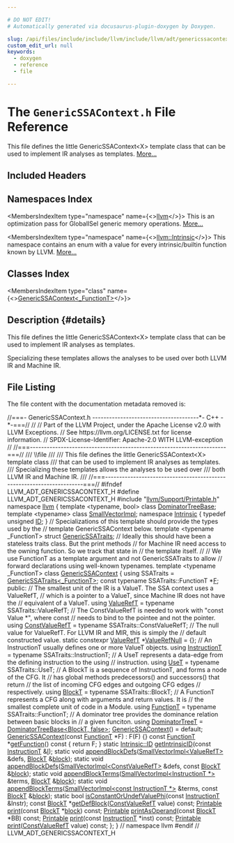 ```yaml
---

# DO NOT EDIT!
# Automatically generated via docusaurus-plugin-doxygen by Doxygen.

slug: /api/files/include/include/llvm/include/llvm/adt/genericssacontext-h
custom_edit_url: null
keywords:
  - doxygen
  - reference
  - file

---
```





# The `GenericSSAContext.h` File Reference

<DoxygenPage pluginConfig={pluginConfig}>

This file defines the little GenericSSAContext&lt;X&gt; template class that can be used to implement IR analyses as templates. <a href="#details">More...</a>

## Included Headers

<IncludesList>
<IncludesListItem
  filePath="llvm/Support/Printable.h"
  permalink="/docs/api/files/include/include/llvm/include/llvm/support/printable-h"
  isLocal="true" />
</IncludesList>

## Namespaces Index

<MembersIndex>

<MembersIndexItem
  type="namespace"
  name={<><a href="/docs/api/namespaces/llvm">llvm</a></>}>
This is an optimization pass for GlobalISel generic memory operations. <a href="/docs/api/namespaces/llvm/#details">More...</a>
</MembersIndexItem>

<MembersIndexItem
  type="namespace"
  name={<><a href="/docs/api/namespaces/llvm/intrinsic">llvm::Intrinsic</a></>}>
This namespace contains an enum with a value for every intrinsic/builtin function known by LLVM. <a href="/docs/api/namespaces/llvm/intrinsic/#details">More...</a>
</MembersIndexItem>

</MembersIndex>

## Classes Index

<MembersIndex>

<MembersIndexItem
  type="class"
  name={<><a href="/docs/api/classes/llvm/genericssacontext">GenericSSAContext&lt;_FunctionT&gt;</a></>}>
</MembersIndexItem>

</MembersIndex>

## Description {#details}

This file defines the little GenericSSAContext&lt;X&gt; template class that can be used to implement IR analyses as templates.

Specializing these templates allows the analyses to be used over both LLVM IR and Machine IR.

## File Listing

The file content with the documentation metadata removed is:

<ProgramListing>

<Link id="l00001" /><CodeLine lineNumber="1"><Highlight kind="comment">//===- GenericSSAContext.h --------------------------------------&#42;- C++ -&#42;-===//</Highlight><Highlight kind="normal"></Highlight></CodeLine>
<Link id="l00002" /><CodeLine lineNumber="2"><Highlight kind="normal"></Highlight><Highlight kind="comment">//</Highlight><Highlight kind="normal"></Highlight></CodeLine>
<Link id="l00003" /><CodeLine lineNumber="3"><Highlight kind="normal"></Highlight><Highlight kind="comment">// Part of the LLVM Project, under the Apache License v2.0 with LLVM Exceptions.</Highlight><Highlight kind="normal"></Highlight></CodeLine>
<Link id="l00004" /><CodeLine lineNumber="4"><Highlight kind="normal"></Highlight><Highlight kind="comment">// See https://llvm.org/LICENSE.txt for license information.</Highlight><Highlight kind="normal"></Highlight></CodeLine>
<Link id="l00005" /><CodeLine lineNumber="5"><Highlight kind="normal"></Highlight><Highlight kind="comment">// SPDX-License-Identifier: Apache-2.0 WITH LLVM-exception</Highlight><Highlight kind="normal"></Highlight></CodeLine>
<Link id="l00006" /><CodeLine lineNumber="6"><Highlight kind="normal"></Highlight><Highlight kind="comment">//</Highlight><Highlight kind="normal"></Highlight></CodeLine>
<Link id="l00007" /><CodeLine lineNumber="7"><Highlight kind="normal"></Highlight><Highlight kind="comment">//===----------------------------------------------------------------------===//</Highlight><Highlight kind="comment"></Highlight></CodeLine>
<Link id="l00008" /><CodeLine lineNumber="8"><Highlight kind="comment">/// \\file</Highlight></CodeLine>
<Link id="l00009" /><CodeLine lineNumber="9"><Highlight kind="comment">///</Highlight></CodeLine>
<Link id="l00010" /><CodeLine lineNumber="10"><Highlight kind="comment">/// This file defines the little GenericSSAContext&lt;X&gt; template class</Highlight></CodeLine>
<Link id="l00011" /><CodeLine lineNumber="11"><Highlight kind="comment">/// that can be used to implement IR analyses as templates.</Highlight></CodeLine>
<Link id="l00012" /><CodeLine lineNumber="12"><Highlight kind="comment">/// Specializing these templates allows the analyses to be used over</Highlight></CodeLine>
<Link id="l00013" /><CodeLine lineNumber="13"><Highlight kind="comment">/// both LLVM IR and Machine IR.</Highlight></CodeLine>
<Link id="l00014" /><CodeLine lineNumber="14"><Highlight kind="comment">///</Highlight><Highlight kind="normal"></Highlight></CodeLine>
<Link id="l00015" /><CodeLine lineNumber="15"><Highlight kind="normal"></Highlight><Highlight kind="comment">//===----------------------------------------------------------------------===//</Highlight><Highlight kind="normal"></Highlight></CodeLine>
<Link id="l00016" /><CodeLine lineNumber="16"><Highlight kind="normal"></Highlight></CodeLine>
<Link id="l00017" /><CodeLine lineNumber="17"><Highlight kind="normal"></Highlight><Highlight kind="preprocessor">#ifndef LLVM&#95;ADT&#95;GENERICSSACONTEXT&#95;H</Highlight><Highlight kind="normal"></Highlight></CodeLine>
<Link id="l00018" /><CodeLine lineNumber="18"><Highlight kind="normal"></Highlight><Highlight kind="preprocessor">#define LLVM&#95;ADT&#95;GENERICSSACONTEXT&#95;H</Highlight><Highlight kind="normal"></Highlight></CodeLine>
<Link id="l00019" /><CodeLine lineNumber="19"><Highlight kind="normal"></Highlight></CodeLine>
<Link id="l00020" /><CodeLine lineNumber="20"><Highlight kind="normal"></Highlight><Highlight kind="preprocessor">#include &quot;<a href="/docs/api/files/include/include/llvm/include/llvm/support/printable-h">llvm/Support/Printable.h</a>&quot;</Highlight><Highlight kind="normal"></Highlight></CodeLine>
<Link id="l00021" /><CodeLine lineNumber="21"><Highlight kind="normal"></Highlight></CodeLine>
<Link id="l00022" /><CodeLine lineNumber="22"><Highlight kind="normal"></Highlight><Highlight kind="keyword">namespace </Highlight><Highlight kind="normal"><a href="/docs/api/namespaces/llvm">llvm</a> &#123;</Highlight></CodeLine>
<Link id="l00023" /><CodeLine lineNumber="23"><Highlight kind="normal"></Highlight></CodeLine>
<Link id="l00024" /><CodeLine lineNumber="24"><Highlight kind="normal"></Highlight><Highlight kind="keyword">template</Highlight><Highlight kind="normal"> &lt;</Highlight><Highlight kind="keyword">typename</Highlight><Highlight kind="normal">, </Highlight><Highlight kind="keywordtype">bool</Highlight><Highlight kind="normal">&gt; </Highlight><Highlight kind="keyword">class </Highlight><Highlight kind="normal"><a href="/docs/api/classes/llvm/dominatortreebase">DominatorTreeBase</a>;</Highlight></CodeLine>
<Link id="l00025" /><CodeLine lineNumber="25"><Highlight kind="normal"></Highlight><Highlight kind="keyword">template</Highlight><Highlight kind="normal"> &lt;</Highlight><Highlight kind="keyword">typename</Highlight><Highlight kind="normal">&gt; </Highlight><Highlight kind="keyword">class </Highlight><Highlight kind="normal"><a href="/docs/api/classes/llvm/smallvectorimpl">SmallVectorImpl</a>;</Highlight></CodeLine>
<Link id="l00026" /><CodeLine lineNumber="26"><Highlight kind="normal"></Highlight></CodeLine>
<Link id="l00027" /><CodeLine lineNumber="27" lineLink="/docs/api/namespaces/llvm/intrinsic"><Highlight kind="normal"></Highlight><Highlight kind="keyword">namespace </Highlight><Highlight kind="normal"><a href="/docs/api/namespaces/llvm/intrinsic">Intrinsic</a> &#123;</Highlight></CodeLine>
<Link id="l00028" /><CodeLine lineNumber="28" lineLink="/docs/api/namespaces/llvm/intrinsic/#a80add6b3b1cdaec560907995127adc16"><Highlight kind="normal"></Highlight><Highlight kind="keyword">typedef</Highlight><Highlight kind="normal"> </Highlight><Highlight kind="keywordtype">unsigned</Highlight><Highlight kind="normal"> <a href="/docs/api/namespaces/llvm/intrinsic/#a80add6b3b1cdaec560907995127adc16">ID</a>;</Highlight></CodeLine>
<Link id="l00029" /><CodeLine lineNumber="29"><Highlight kind="normal">&#125;</Highlight></CodeLine>
<Link id="l00030" /><CodeLine lineNumber="30"><Highlight kind="normal"></Highlight></CodeLine>
<Link id="l00031" /><CodeLine lineNumber="31"><Highlight kind="normal"></Highlight><Highlight kind="comment">// Specializations of this template should provide the types used by the</Highlight><Highlight kind="normal"></Highlight></CodeLine>
<Link id="l00032" /><CodeLine lineNumber="32"><Highlight kind="normal"></Highlight><Highlight kind="comment">// template GenericSSAContext below.</Highlight><Highlight kind="normal"></Highlight></CodeLine>
<Link id="l00033" /><CodeLine lineNumber="33" lineLink="/docs/api/structs/llvm/genericssatraits"><Highlight kind="normal"></Highlight><Highlight kind="keyword">template</Highlight><Highlight kind="normal"> &lt;</Highlight><Highlight kind="keyword">typename</Highlight><Highlight kind="normal"> &#95;FunctionT&gt; </Highlight><Highlight kind="keyword">struct </Highlight><Highlight kind="normal"><a href="/docs/api/structs/llvm/genericssatraits">GenericSSATraits</a>;</Highlight></CodeLine>
<Link id="l00034" /><CodeLine lineNumber="34"><Highlight kind="normal"></Highlight></CodeLine>
<Link id="l00035" /><CodeLine lineNumber="35"><Highlight kind="normal"></Highlight><Highlight kind="comment">// Ideally this should have been a stateless traits class. But the print methods</Highlight><Highlight kind="normal"></Highlight></CodeLine>
<Link id="l00036" /><CodeLine lineNumber="36"><Highlight kind="normal"></Highlight><Highlight kind="comment">// for Machine IR need access to the owning function. So we track that state in</Highlight><Highlight kind="normal"></Highlight></CodeLine>
<Link id="l00037" /><CodeLine lineNumber="37"><Highlight kind="normal"></Highlight><Highlight kind="comment">// the template itself.</Highlight><Highlight kind="normal"></Highlight></CodeLine>
<Link id="l00038" /><CodeLine lineNumber="38"><Highlight kind="normal"></Highlight><Highlight kind="comment">//</Highlight><Highlight kind="normal"></Highlight></CodeLine>
<Link id="l00039" /><CodeLine lineNumber="39"><Highlight kind="normal"></Highlight><Highlight kind="comment">// We use FunctionT as a template argument and not GenericSSATraits to allow</Highlight><Highlight kind="normal"></Highlight></CodeLine>
<Link id="l00040" /><CodeLine lineNumber="40"><Highlight kind="normal"></Highlight><Highlight kind="comment">// forward declarations using well-known typenames.</Highlight><Highlight kind="normal"></Highlight></CodeLine>
<Link id="l00041" /><CodeLine lineNumber="41" lineLink="/docs/api/classes/llvm/genericssacontext"><Highlight kind="normal"></Highlight><Highlight kind="keyword">template</Highlight><Highlight kind="normal"> &lt;</Highlight><Highlight kind="keyword">typename</Highlight><Highlight kind="normal"> &#95;FunctionT&gt; </Highlight><Highlight kind="keyword">class </Highlight><Highlight kind="normal"><a href="/docs/api/classes/llvm/genericssacontext/#a5c463c7051122ac89c9c80b4ed8bd2a1">GenericSSAContext</a> &#123;</Highlight></CodeLine>
<Link id="l00042" /><CodeLine lineNumber="42"><Highlight kind="normal">  </Highlight><Highlight kind="keyword">using </Highlight><Highlight kind="normal">SSATraits = <a href="/docs/api/structs/llvm/genericssatraits">GenericSSATraits&lt;&#95;FunctionT&gt;</a>;</Highlight></CodeLine>
<Link id="l00043" /><CodeLine lineNumber="43"><Highlight kind="normal">  </Highlight><Highlight kind="keyword">const</Highlight><Highlight kind="normal"> </Highlight><Highlight kind="keyword">typename</Highlight><Highlight kind="normal"> SSATraits::FunctionT &#42;<a href="/docs/api/files/lib/lib/support/md5-cpp/#a96d73bbd7af15cb1fc38c3f4a3bd82e9">F</a>;</Highlight></CodeLine>
<Link id="l00044" /><CodeLine lineNumber="44"><Highlight kind="normal"></Highlight></CodeLine>
<Link id="l00045" /><CodeLine lineNumber="45"><Highlight kind="normal"></Highlight><Highlight kind="keyword">public</Highlight><Highlight kind="normal">:</Highlight></CodeLine>
<Link id="l00046" /><CodeLine lineNumber="46"><Highlight kind="normal">  </Highlight><Highlight kind="comment">// The smallest unit of the IR is a ValueT. The SSA context uses a ValueRefT,</Highlight><Highlight kind="normal"></Highlight></CodeLine>
<Link id="l00047" /><CodeLine lineNumber="47"><Highlight kind="normal">  </Highlight><Highlight kind="comment">// which is a pointer to a ValueT, since Machine IR does not have the</Highlight><Highlight kind="normal"></Highlight></CodeLine>
<Link id="l00048" /><CodeLine lineNumber="48"><Highlight kind="normal">  </Highlight><Highlight kind="comment">// equivalent of a ValueT.</Highlight><Highlight kind="normal"></Highlight></CodeLine>
<Link id="l00049" /><CodeLine lineNumber="49" lineLink="/docs/api/classes/llvm/genericssacontext/#ae61a8004a357c9ecb198807986c136af"><Highlight kind="normal">  </Highlight><Highlight kind="keyword">using </Highlight><Highlight kind="normal"><a href="/docs/api/classes/llvm/genericssacontext/#ae61a8004a357c9ecb198807986c136af">ValueRefT</a> = </Highlight><Highlight kind="keyword">typename</Highlight><Highlight kind="normal"> SSATraits::ValueRefT;</Highlight></CodeLine>
<Link id="l00050" /><CodeLine lineNumber="50"><Highlight kind="normal"></Highlight></CodeLine>
<Link id="l00051" /><CodeLine lineNumber="51"><Highlight kind="normal">  </Highlight><Highlight kind="comment">// The ConstValueRefT is needed to work with &quot;const Value &#42;&quot;, where const</Highlight><Highlight kind="normal"></Highlight></CodeLine>
<Link id="l00052" /><CodeLine lineNumber="52"><Highlight kind="normal">  </Highlight><Highlight kind="comment">// needs to bind to the pointee and not the pointer.</Highlight><Highlight kind="normal"></Highlight></CodeLine>
<Link id="l00053" /><CodeLine lineNumber="53" lineLink="/docs/api/classes/llvm/genericssacontext/#a679e3edc0e69cd3904b77334ec5a9763"><Highlight kind="normal">  </Highlight><Highlight kind="keyword">using </Highlight><Highlight kind="normal"><a href="/docs/api/classes/llvm/genericssacontext/#a679e3edc0e69cd3904b77334ec5a9763">ConstValueRefT</a> = </Highlight><Highlight kind="keyword">typename</Highlight><Highlight kind="normal"> SSATraits::ConstValueRefT;</Highlight></CodeLine>
<Link id="l00054" /><CodeLine lineNumber="54"><Highlight kind="normal"></Highlight></CodeLine>
<Link id="l00055" /><CodeLine lineNumber="55"><Highlight kind="normal">  </Highlight><Highlight kind="comment">// The null value for ValueRefT. For LLVM IR and MIR, this is simply the</Highlight><Highlight kind="normal"></Highlight></CodeLine>
<Link id="l00056" /><CodeLine lineNumber="56"><Highlight kind="normal">  </Highlight><Highlight kind="comment">// default constructed value.</Highlight><Highlight kind="normal"></Highlight></CodeLine>
<Link id="l00057" /><CodeLine lineNumber="57" lineLink="/docs/api/classes/llvm/genericssacontext/#a563c7270994befe0515d101fb9040c02"><Highlight kind="normal">  </Highlight><Highlight kind="keyword">static</Highlight><Highlight kind="normal"> </Highlight><Highlight kind="keyword">constexpr</Highlight><Highlight kind="normal"> <a href="/docs/api/classes/llvm/genericssacontext/#ae61a8004a357c9ecb198807986c136af">ValueRefT</a> &#42;<a href="/docs/api/classes/llvm/genericssacontext/#a563c7270994befe0515d101fb9040c02">ValueRefNull</a> = &#123;&#125;;</Highlight></CodeLine>
<Link id="l00058" /><CodeLine lineNumber="58"><Highlight kind="normal"></Highlight></CodeLine>
<Link id="l00059" /><CodeLine lineNumber="59"><Highlight kind="normal">  </Highlight><Highlight kind="comment">// An InstructionT usually defines one or more ValueT objects.</Highlight><Highlight kind="normal"></Highlight></CodeLine>
<Link id="l00060" /><CodeLine lineNumber="60" lineLink="/docs/api/classes/llvm/genericssacontext/#a06a515c7957bf4613d82ce20e8718a9c"><Highlight kind="normal">  </Highlight><Highlight kind="keyword">using </Highlight><Highlight kind="normal"><a href="/docs/api/classes/llvm/genericssacontext/#a06a515c7957bf4613d82ce20e8718a9c">InstructionT</a> = </Highlight><Highlight kind="keyword">typename</Highlight><Highlight kind="normal"> SSATraits::InstructionT;</Highlight></CodeLine>
<Link id="l00061" /><CodeLine lineNumber="61"><Highlight kind="normal"></Highlight></CodeLine>
<Link id="l00062" /><CodeLine lineNumber="62"><Highlight kind="normal">  </Highlight><Highlight kind="comment">// A UseT represents a data-edge from the defining instruction to the using</Highlight><Highlight kind="normal"></Highlight></CodeLine>
<Link id="l00063" /><CodeLine lineNumber="63"><Highlight kind="normal">  </Highlight><Highlight kind="comment">// instruction.</Highlight><Highlight kind="normal"></Highlight></CodeLine>
<Link id="l00064" /><CodeLine lineNumber="64" lineLink="/docs/api/classes/llvm/genericssacontext/#acd7b9405a070052a7d161fadb3e5cb05"><Highlight kind="normal">  </Highlight><Highlight kind="keyword">using </Highlight><Highlight kind="normal"><a href="/docs/api/classes/llvm/genericssacontext/#acd7b9405a070052a7d161fadb3e5cb05">UseT</a> = </Highlight><Highlight kind="keyword">typename</Highlight><Highlight kind="normal"> SSATraits::UseT;</Highlight></CodeLine>
<Link id="l00065" /><CodeLine lineNumber="65"><Highlight kind="normal"></Highlight></CodeLine>
<Link id="l00066" /><CodeLine lineNumber="66"><Highlight kind="normal">  </Highlight><Highlight kind="comment">// A BlockT is a sequence of InstructionT, and forms a node of the CFG. It</Highlight><Highlight kind="normal"></Highlight></CodeLine>
<Link id="l00067" /><CodeLine lineNumber="67"><Highlight kind="normal">  </Highlight><Highlight kind="comment">// has global methods predecessors() and successors() that return</Highlight><Highlight kind="normal"></Highlight></CodeLine>
<Link id="l00068" /><CodeLine lineNumber="68"><Highlight kind="normal">  </Highlight><Highlight kind="comment">// the list of incoming CFG edges and outgoing CFG edges</Highlight><Highlight kind="normal"></Highlight></CodeLine>
<Link id="l00069" /><CodeLine lineNumber="69"><Highlight kind="normal">  </Highlight><Highlight kind="comment">// respectively.</Highlight><Highlight kind="normal"></Highlight></CodeLine>
<Link id="l00070" /><CodeLine lineNumber="70" lineLink="/docs/api/classes/llvm/genericssacontext/#a9c0d30d44944317e45adf1c9d0d0522f"><Highlight kind="normal">  </Highlight><Highlight kind="keyword">using </Highlight><Highlight kind="normal"><a href="/docs/api/classes/llvm/genericssacontext/#a9c0d30d44944317e45adf1c9d0d0522f">BlockT</a> = </Highlight><Highlight kind="keyword">typename</Highlight><Highlight kind="normal"> SSATraits::BlockT;</Highlight></CodeLine>
<Link id="l00071" /><CodeLine lineNumber="71"><Highlight kind="normal"></Highlight></CodeLine>
<Link id="l00072" /><CodeLine lineNumber="72"><Highlight kind="normal">  </Highlight><Highlight kind="comment">// A FunctionT represents a CFG along with arguments and return values. It is</Highlight><Highlight kind="normal"></Highlight></CodeLine>
<Link id="l00073" /><CodeLine lineNumber="73"><Highlight kind="normal">  </Highlight><Highlight kind="comment">// the smallest complete unit of code in a Module.</Highlight><Highlight kind="normal"></Highlight></CodeLine>
<Link id="l00074" /><CodeLine lineNumber="74" lineLink="/docs/api/classes/llvm/genericssacontext/#a2e95e12a93bcb75e4f836cd5b3c2c2df"><Highlight kind="normal">  </Highlight><Highlight kind="keyword">using </Highlight><Highlight kind="normal"><a href="/docs/api/classes/llvm/genericssacontext/#a2e95e12a93bcb75e4f836cd5b3c2c2df">FunctionT</a> = </Highlight><Highlight kind="keyword">typename</Highlight><Highlight kind="normal"> SSATraits::FunctionT;</Highlight></CodeLine>
<Link id="l00075" /><CodeLine lineNumber="75"><Highlight kind="normal"></Highlight></CodeLine>
<Link id="l00076" /><CodeLine lineNumber="76"><Highlight kind="normal">  </Highlight><Highlight kind="comment">// A dominator tree provides the dominance relation between basic blocks in</Highlight><Highlight kind="normal"></Highlight></CodeLine>
<Link id="l00077" /><CodeLine lineNumber="77"><Highlight kind="normal">  </Highlight><Highlight kind="comment">// a given funciton.</Highlight><Highlight kind="normal"></Highlight></CodeLine>
<Link id="l00078" /><CodeLine lineNumber="78" lineLink="/docs/api/classes/llvm/genericssacontext/#adade4ed236ba6edfd68417b663767bc9"><Highlight kind="normal">  </Highlight><Highlight kind="keyword">using </Highlight><Highlight kind="normal"><a href="/docs/api/classes/llvm/genericssacontext/#adade4ed236ba6edfd68417b663767bc9">DominatorTreeT</a> = <a href="/docs/api/classes/llvm/dominatortreebase">DominatorTreeBase&lt;BlockT, false&gt;</a>;</Highlight></CodeLine>
<Link id="l00079" /><CodeLine lineNumber="79"><Highlight kind="normal"></Highlight></CodeLine>
<Link id="l00080" /><CodeLine lineNumber="80" lineLink="/docs/api/classes/llvm/genericssacontext/#a5c463c7051122ac89c9c80b4ed8bd2a1"><Highlight kind="normal">  <a href="/docs/api/classes/llvm/genericssacontext/#a5c463c7051122ac89c9c80b4ed8bd2a1">GenericSSAContext</a>() = </Highlight><Highlight kind="keywordflow">default</Highlight><Highlight kind="normal">;</Highlight></CodeLine>
<Link id="l00081" /><CodeLine lineNumber="81" lineLink="/docs/api/classes/llvm/genericssacontext/#aff16c3135f40666327cbe863043cc3e4"><Highlight kind="normal">  <a href="/docs/api/classes/llvm/genericssacontext/#aff16c3135f40666327cbe863043cc3e4">GenericSSAContext</a>(</Highlight><Highlight kind="keyword">const</Highlight><Highlight kind="normal"> <a href="/docs/api/classes/llvm/genericssacontext/#a2e95e12a93bcb75e4f836cd5b3c2c2df">FunctionT</a> &#42;F) : F(F) &#123;&#125;</Highlight></CodeLine>
<Link id="l00082" /><CodeLine lineNumber="82"><Highlight kind="normal"></Highlight></CodeLine>
<Link id="l00083" /><CodeLine lineNumber="83" lineLink="/docs/api/classes/llvm/genericssacontext/#a30a51889c6eedfd8e8af2716ba146c12"><Highlight kind="normal">  </Highlight><Highlight kind="keyword">const</Highlight><Highlight kind="normal"> <a href="/docs/api/classes/llvm/genericssacontext/#a2e95e12a93bcb75e4f836cd5b3c2c2df">FunctionT</a> &#42;<a href="/docs/api/classes/llvm/genericssacontext/#a30a51889c6eedfd8e8af2716ba146c12">getFunction</a>()</Highlight><Highlight kind="keyword"> const </Highlight><Highlight kind="normal">&#123; </Highlight><Highlight kind="keywordflow">return</Highlight><Highlight kind="normal"> F; &#125;</Highlight></CodeLine>
<Link id="l00084" /><CodeLine lineNumber="84"><Highlight kind="normal"></Highlight></CodeLine>
<Link id="l00085" /><CodeLine lineNumber="85" lineLink="/docs/api/classes/llvm/genericssacontext/#a603a1b95327596a772990dcf264192bb"><Highlight kind="normal">  </Highlight><Highlight kind="keyword">static</Highlight><Highlight kind="normal"> <a href="/docs/api/namespaces/llvm/intrinsic/#a80add6b3b1cdaec560907995127adc16">Intrinsic::ID</a> <a href="/docs/api/classes/llvm/genericssacontext/#a603a1b95327596a772990dcf264192bb">getIntrinsicID</a>(</Highlight><Highlight kind="keyword">const</Highlight><Highlight kind="normal"> <a href="/docs/api/classes/llvm/genericssacontext/#a06a515c7957bf4613d82ce20e8718a9c">InstructionT</a> &amp;<a href="/docs/api/files/lib/lib/support/md5-cpp/#ac0eafdc9ee161b71e7af98af736952fd">I</a>);</Highlight></CodeLine>
<Link id="l00086" /><CodeLine lineNumber="86"><Highlight kind="normal"></Highlight></CodeLine>
<Link id="l00087" /><CodeLine lineNumber="87" lineLink="/docs/api/classes/llvm/genericssacontext/#a11d0bd29c71e5e0f4f886d9a5d038f6d"><Highlight kind="normal">  </Highlight><Highlight kind="keyword">static</Highlight><Highlight kind="normal"> </Highlight><Highlight kind="keywordtype">void</Highlight><Highlight kind="normal"> <a href="/docs/api/classes/llvm/genericssacontext/#a11d0bd29c71e5e0f4f886d9a5d038f6d">appendBlockDefs</a>(<a href="/docs/api/classes/llvm/smallvectorimpl">SmallVectorImpl&lt;ValueRefT&gt;</a> &amp;defs, <a href="/docs/api/classes/llvm/genericssacontext/#a9c0d30d44944317e45adf1c9d0d0522f">BlockT</a> &amp;<a href="/docs/api/files/lib/lib/transforms/lib/transforms/utils/unifyloopexits-cpp/#a4741a07a0e5675f89cfed122008e0a76">block</a>);</Highlight></CodeLine>
<Link id="l00088" /><CodeLine lineNumber="88" lineLink="/docs/api/classes/llvm/genericssacontext/#a7b38e4e9aa6fc7cbfaca50399fae5778"><Highlight kind="normal">  </Highlight><Highlight kind="keyword">static</Highlight><Highlight kind="normal"> </Highlight><Highlight kind="keywordtype">void</Highlight><Highlight kind="normal"> <a href="/docs/api/classes/llvm/genericssacontext/#a7b38e4e9aa6fc7cbfaca50399fae5778">appendBlockDefs</a>(<a href="/docs/api/classes/llvm/smallvectorimpl">SmallVectorImpl&lt;ConstValueRefT&gt;</a> &amp;defs,</Highlight></CodeLine>
<Link id="l00089" /><CodeLine lineNumber="89"><Highlight kind="normal">                              </Highlight><Highlight kind="keyword">const</Highlight><Highlight kind="normal"> <a href="/docs/api/classes/llvm/genericssacontext/#a9c0d30d44944317e45adf1c9d0d0522f">BlockT</a> &amp;<a href="/docs/api/files/lib/lib/transforms/lib/transforms/utils/unifyloopexits-cpp/#a4741a07a0e5675f89cfed122008e0a76">block</a>);</Highlight></CodeLine>
<Link id="l00090" /><CodeLine lineNumber="90"><Highlight kind="normal"></Highlight></CodeLine>
<Link id="l00091" /><CodeLine lineNumber="91" lineLink="/docs/api/classes/llvm/genericssacontext/#a4848ac5fdb1eb954bb63b84200386e0b"><Highlight kind="normal">  </Highlight><Highlight kind="keyword">static</Highlight><Highlight kind="normal"> </Highlight><Highlight kind="keywordtype">void</Highlight><Highlight kind="normal"> <a href="/docs/api/classes/llvm/genericssacontext/#a4848ac5fdb1eb954bb63b84200386e0b">appendBlockTerms</a>(<a href="/docs/api/classes/llvm/smallvectorimpl">SmallVectorImpl&lt;InstructionT &#42;&gt;</a> &amp;terms,</Highlight></CodeLine>
<Link id="l00092" /><CodeLine lineNumber="92"><Highlight kind="normal">                               <a href="/docs/api/classes/llvm/genericssacontext/#a9c0d30d44944317e45adf1c9d0d0522f">BlockT</a> &amp;<a href="/docs/api/files/lib/lib/transforms/lib/transforms/utils/unifyloopexits-cpp/#a4741a07a0e5675f89cfed122008e0a76">block</a>);</Highlight></CodeLine>
<Link id="l00093" /><CodeLine lineNumber="93" lineLink="/docs/api/classes/llvm/genericssacontext/#a0af40690ef913f659af917ec7e5d42b3"><Highlight kind="normal">  </Highlight><Highlight kind="keyword">static</Highlight><Highlight kind="normal"> </Highlight><Highlight kind="keywordtype">void</Highlight><Highlight kind="normal"> <a href="/docs/api/classes/llvm/genericssacontext/#a0af40690ef913f659af917ec7e5d42b3">appendBlockTerms</a>(<a href="/docs/api/classes/llvm/smallvectorimpl">SmallVectorImpl&lt;const InstructionT &#42;&gt;</a> &amp;terms,</Highlight></CodeLine>
<Link id="l00094" /><CodeLine lineNumber="94"><Highlight kind="normal">                               </Highlight><Highlight kind="keyword">const</Highlight><Highlight kind="normal"> <a href="/docs/api/classes/llvm/genericssacontext/#a9c0d30d44944317e45adf1c9d0d0522f">BlockT</a> &amp;<a href="/docs/api/files/lib/lib/transforms/lib/transforms/utils/unifyloopexits-cpp/#a4741a07a0e5675f89cfed122008e0a76">block</a>);</Highlight></CodeLine>
<Link id="l00095" /><CodeLine lineNumber="95"><Highlight kind="normal"></Highlight></CodeLine>
<Link id="l00096" /><CodeLine lineNumber="96" lineLink="/docs/api/classes/llvm/genericssacontext/#a45adcf8fed75ea4249d40bf8d43a7736"><Highlight kind="normal">  </Highlight><Highlight kind="keyword">static</Highlight><Highlight kind="normal"> </Highlight><Highlight kind="keywordtype">bool</Highlight><Highlight kind="normal"> <a href="/docs/api/classes/llvm/genericssacontext/#a45adcf8fed75ea4249d40bf8d43a7736">isConstantOrUndefValuePhi</a>(</Highlight><Highlight kind="keyword">const</Highlight><Highlight kind="normal"> <a href="/docs/api/classes/llvm/genericssacontext/#a06a515c7957bf4613d82ce20e8718a9c">InstructionT</a> &amp;Instr);</Highlight></CodeLine>
<Link id="l00097" /><CodeLine lineNumber="97" lineLink="/docs/api/classes/llvm/genericssacontext/#aa11ffe4178be0cb118d76dbc8d3f3b13"><Highlight kind="normal">  </Highlight><Highlight kind="keyword">const</Highlight><Highlight kind="normal"> <a href="/docs/api/classes/llvm/genericssacontext/#a9c0d30d44944317e45adf1c9d0d0522f">BlockT</a> &#42;<a href="/docs/api/classes/llvm/genericssacontext/#aa11ffe4178be0cb118d76dbc8d3f3b13">getDefBlock</a>(<a href="/docs/api/classes/llvm/genericssacontext/#a679e3edc0e69cd3904b77334ec5a9763">ConstValueRefT</a> value) </Highlight><Highlight kind="keyword">const</Highlight><Highlight kind="normal">;</Highlight></CodeLine>
<Link id="l00098" /><CodeLine lineNumber="98"><Highlight kind="normal"></Highlight></CodeLine>
<Link id="l00099" /><CodeLine lineNumber="99" lineLink="/docs/api/classes/llvm/genericssacontext/#a662a00e83eaad4940874eaa0840ac142"><Highlight kind="normal">  <a href="/docs/api/classes/llvm/printable">Printable</a> <a href="/docs/api/classes/llvm/genericssacontext/#a662a00e83eaad4940874eaa0840ac142">print</a>(</Highlight><Highlight kind="keyword">const</Highlight><Highlight kind="normal"> <a href="/docs/api/classes/llvm/genericssacontext/#a9c0d30d44944317e45adf1c9d0d0522f">BlockT</a> &#42;<a href="/docs/api/files/lib/lib/transforms/lib/transforms/utils/unifyloopexits-cpp/#a4741a07a0e5675f89cfed122008e0a76">block</a>) </Highlight><Highlight kind="keyword">const</Highlight><Highlight kind="normal">;</Highlight></CodeLine>
<Link id="l00100" /><CodeLine lineNumber="100" lineLink="/docs/api/classes/llvm/genericssacontext/#ae963d2b8ccb6c1cf648185920f8aaccf"><Highlight kind="normal">  <a href="/docs/api/classes/llvm/printable">Printable</a> <a href="/docs/api/classes/llvm/genericssacontext/#ae963d2b8ccb6c1cf648185920f8aaccf">printAsOperand</a>(</Highlight><Highlight kind="keyword">const</Highlight><Highlight kind="normal"> <a href="/docs/api/classes/llvm/genericssacontext/#a9c0d30d44944317e45adf1c9d0d0522f">BlockT</a> &#42;BB) </Highlight><Highlight kind="keyword">const</Highlight><Highlight kind="normal">;</Highlight></CodeLine>
<Link id="l00101" /><CodeLine lineNumber="101" lineLink="/docs/api/classes/llvm/genericssacontext/#ade67d94e3f67a42b8ce0c7ef1adb9956"><Highlight kind="normal">  <a href="/docs/api/classes/llvm/printable">Printable</a> <a href="/docs/api/classes/llvm/genericssacontext/#ade67d94e3f67a42b8ce0c7ef1adb9956">print</a>(</Highlight><Highlight kind="keyword">const</Highlight><Highlight kind="normal"> <a href="/docs/api/classes/llvm/genericssacontext/#a06a515c7957bf4613d82ce20e8718a9c">InstructionT</a> &#42;inst) </Highlight><Highlight kind="keyword">const</Highlight><Highlight kind="normal">;</Highlight></CodeLine>
<Link id="l00102" /><CodeLine lineNumber="102" lineLink="/docs/api/classes/llvm/genericssacontext/#a8a798232c13fea327c66a0fb62d07e0a"><Highlight kind="normal">  <a href="/docs/api/classes/llvm/printable">Printable</a> <a href="/docs/api/classes/llvm/genericssacontext/#a8a798232c13fea327c66a0fb62d07e0a">print</a>(<a href="/docs/api/classes/llvm/genericssacontext/#a679e3edc0e69cd3904b77334ec5a9763">ConstValueRefT</a> value) </Highlight><Highlight kind="keyword">const</Highlight><Highlight kind="normal">;</Highlight></CodeLine>
<Link id="l00103" /><CodeLine lineNumber="103"><Highlight kind="normal">&#125;;</Highlight></CodeLine>
<Link id="l00104" /><CodeLine lineNumber="104"><Highlight kind="normal">&#125; </Highlight><Highlight kind="comment">// namespace llvm</Highlight><Highlight kind="normal"></Highlight></CodeLine>
<Link id="l00105" /><CodeLine lineNumber="105"><Highlight kind="normal"></Highlight></CodeLine>
<Link id="l00106" /><CodeLine lineNumber="106"><Highlight kind="normal"></Highlight><Highlight kind="preprocessor">#endif </Highlight><Highlight kind="comment">// LLVM&#95;ADT&#95;GENERICSSACONTEXT&#95;H</Highlight><Highlight kind="normal"></Highlight></CodeLine>

</ProgramListing>

</DoxygenPage>
